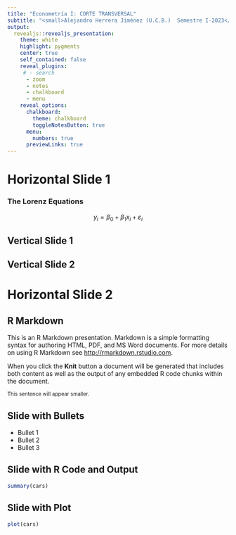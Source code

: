 ---
title: "Econometría I: CORTE TRANSVERSAL"
subtitle: "<small>Alejandro Herrera Jiménez (U.C.B.)  Semestre I-2023</small>"
output: 
  revealjs::revealjs_presentation:
    theme: white
    highlight: pygments
    center: true    
    self_contained: false
    reveal_plugins: 
     # - search
      - zoom
      - notes
      - chalkboard
      - menu
    reveal_options:
      chalkboard:
        theme: chalkboard
        toggleNotesButton: true
      menu:
        numbers: true
      previewLinks: true  
---

# Horizontal Slide 1
<h3>The Lorenz Equations</h3>

$$y_i=\beta_0 + \beta_1 x_i + \varepsilon_i$$

\begin{aligned}
					  \dot{x} &amp; = \sigma(y-x) \\
					  \dot{y} &amp; = \rho x - y - xz \\
					  \dot{z} &amp; = -\beta z + xy
\end{aligned} 
					
## Vertical Slide 1

## Vertical Slide 2

# Horizontal Slide 2

## R Markdown

This is an R Markdown presentation. Markdown is a simple formatting syntax for authoring HTML, PDF, and MS Word documents. For more details on using R Markdown see <http://rmarkdown.rstudio.com>.

When you click the **Knit** button a document will be generated that includes both content as well as the output of any embedded R code chunks within the document.

<small>This sentence will appear smaller.</small>

## Slide with Bullets

- Bullet 1
- Bullet 2
- Bullet 3

## Slide with R Code and Output

```{r}
summary(cars)
```

## Slide with Plot

```{r, echo=FALSE}
plot(cars)
```

